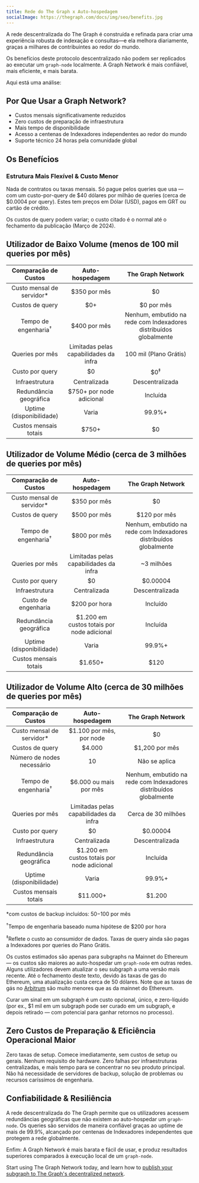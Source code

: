 ```yaml
---
title: Rede do The Graph x Auto-hospedagem
socialImage: https://thegraph.com/docs/img/seo/benefits.jpg
---
```


A rede descentralizada do The Graph é construída e refinada para criar uma experiência robusta de indexação e consultas—e ela melhora diariamente, graças a milhares de contribuintes ao redor do mundo.

Os benefícios deste protocolo descentralizado não podem ser replicados ao executar um `graph-node` localmente. A Graph Network é mais confiável, mais eficiente, e mais barata.

Aqui está uma análise:

## Por Que Usar a Graph Network?

- Custos mensais significativamente reduzidos
- Zero custos de preparação de infraestrutura
- Mais tempo de disponibilidade
- Acesso a centenas de Indexadores independentes ao redor do mundo
- Suporte técnico 24 horas pela comunidade global

## Os Benefícios

### Estrutura Mais Flexível & Custo Menor

Nada de contratos ou taxas mensais. Só pague pelos queries que usa — com um custo-por-query de $40 dólares por milhão de queries (cerca de $0.0004 por query). Estes tem preços em Dólar (USD), pagos em GRT ou cartão de crédito.

Os custos de query podem variar; o custo citado é o normal até o fechamento da publicação (Março de 2024).

## Utilizador de Baixo Volume (menos de 100 mil queries por mês)

|      Comparação de Custos       |             Auto-hospedagem             |                         The Graph Network                         |
|:-------------------------------:|:---------------------------------------:|:-----------------------------------------------------------------:|
|  Custo mensal de servidor\*   |              $350 por mês               |                                $0                                 |
|         Custos de query         |                   $0+                   |                            $0 por mês                             |
| Tempo de engenharia<sup>†</sup> |              $400 por mês               | Nenhum, embutido na rede com Indexadores distribuídos globalmente |
|         Queries por mês         | Limitadas pelas capabilidades da infra  |                      100 mil (Plano Grátis)                       |
|         Custo por query         |                   $0                    |                          $0<sup>‡</sup>                           |
|         Infraestrutura          |              Centralizada               |                          Descentralizada                          |
|     Redundância geográfica      |        $750+ por node adicional         |                             Incluída                              |
|    Uptime (disponibilidade)     |                  Varia                  |                              99.9%+                               |
|      Custos mensais totais      | <span className="highlight-row" />$750+ |                                $0                                 |

## Utilizador de Volume Médio (cerca de 3 milhões de queries por mês)

|      Comparação de Custos       |              Auto-hospedagem               |                         The Graph Network                         |
|:-------------------------------:|:------------------------------------------:|:-----------------------------------------------------------------:|
|  Custo mensal de servidor\*   |                $350 por mês                |                                $0                                 |
|         Custos de query         |                $500 por mês                |                           $120 por mês                            |
| Tempo de engenharia<sup>†</sup> |                $800 por mês                | Nenhum, embutido na rede com Indexadores distribuídos globalmente |
|         Queries por mês         |   Limitadas pelas capabilidades da infra   |                            ~3 milhões                             |
|         Custo por query         |                     $0                     |                             $0.00004                              |
|         Infraestrutura          |                Centralizada                |                          Descentralizada                          |
|       Custo de engenharia       |               $200 por hora                |                             Incluído                              |
|     Redundância geográfica      | $1.200 em custos totais por node adicional |                             Incluída                              |
|    Uptime (disponibilidade)     |                   Varia                    |                              99.9%+                               |
|      Custos mensais totais      | <span className="highlight-row" /> $1.650+ |                               $120                                |

## Utilizador de Volume Alto (cerca de 30 milhões de queries por mês)

|      Comparação de Custos       |               Auto-hospedagem               |                         The Graph Network                         |
|:-------------------------------:|:-------------------------------------------:|:-----------------------------------------------------------------:|
|  Custo mensal de servidor\*   |          $1.100 por mês, por node           |                                $0                                 |
|         Custos de query         |                   $4.000                    |                          $1,200 por mês                           |
|   Número de nodes necessário    |                     10                      |                           Não se aplica                           |
| Tempo de engenharia<sup>†</sup> |           $6.000 ou mais por mês            | Nenhum, embutido na rede com Indexadores distribuídos globalmente |
|         Queries por mês         |   Limitadas pelas capabilidades da infra    |                        Cerca de 30 milhões                        |
|         Custo por query         |                     $0                      |                             $0.00004                              |
|         Infraestrutura          |                Centralizada                 |                          Descentralizada                          |
|     Redundância geográfica      | $1.200 em custos totais por node adicional  |                             Incluída                              |
|    Uptime (disponibilidade)     |                    Varia                    |                              99.9%+                               |
|      Custos mensais totais      | <span className="highlight-row" /> $11.000+ |                              $1.200                               |

\*com custos de backup incluídos: $50-$100 por mês

<sup>†</sup>Tempo de engenharia baseado numa hipótese de $200 por hora

<sup>‡</sup>Reflete o custo ao consumidor de dados. Taxas de query ainda são pagas a Indexadores por queries do Plano Grátis.

Os custos estimados são apenas para subgraphs na Mainnet do Ethereum — os custos são maiores ao auto-hospedar um `graph-node` em outras redes. Alguns utilizadores devem atualizar o seu subgraph a uma versão mais recente. Até o fechamento deste texto, devido às taxas de gas do Ethereum, uma atualização custa cerca de 50 dólares. Note que as taxas de gás no [Arbitrum](/arbitrum/arbitrum-faq) são muito menores que as da mainnet do Ethereum.

Curar um sinal em um subgraph é um custo opcional, único, e zero-líquido (por ex., $1 mil em um subgraph pode ser curado em um subgraph, e depois retirado — com potencial para ganhar retornos no processo).

## Zero Custos de Preparação & Eficiência Operacional Maior

Zero taxas de setup. Comece imediatamente, sem custos de setup ou gerais. Nenhum requisito de hardware. Zero falhas por infraestruturas centralizadas, e mais tempo para se concentrar no seu produto principal. Não há necessidade de servidores de backup, solução de problemas ou recursos caríssimos de engenharia.

## Confiabilidade & Resiliência

A rede descentralizada do The Graph permite que os utilizadores acessem redundâncias geográficas que não existem ao auto-hospedar um `graph-node`. Os queries são servidos de maneira confiável graças ao uptime de mais de 99.9%, alcançado por centenas de Indexadores independentes que protegem a rede globalmente.

Enfim: A Graph Network é mais barata e fácil de usar, e produz resultados superiores comparados à execução local de um `graph-node`.

Start using The Graph Network today, and learn how to [publish your subgraph to The Graph's decentralized network](/quick-start).

